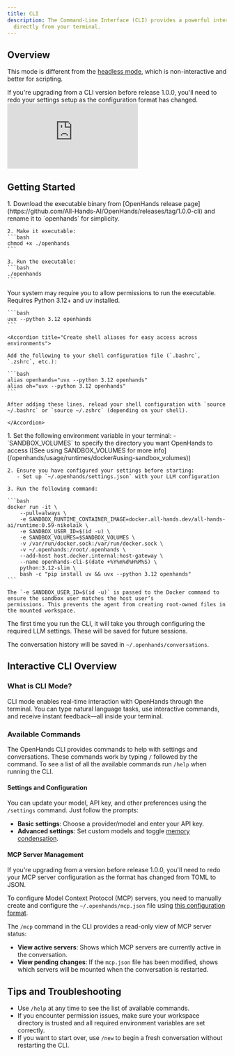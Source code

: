 ```yaml
---
title: CLI
description: The Command-Line Interface (CLI) provides a powerful interface that lets you engage with OpenHands
  directly from your terminal.
---
```


## Overview
This mode is different from the [headless mode](/openhands/usage/run-openhands/headless-mode), which is non-interactive
and better for scripting.

<Note>
If you're upgrading from a CLI version before release 1.0.0, you'll need to redo your settings setup as the
configuration format has changed.
</Note>

<iframe
  className="w-full aspect-video"
  src="https://www.youtube.com/embed/PfvIx4y8h7w"
  title="OpenHands CLI Tutorial"
  frameBorder="0"
  allow="accelerometer; autoplay; clipboard-write; encrypted-media; gyroscope; picture-in-picture; web-share"
  allowFullScreen>
</iframe>

## Getting Started

<Tabs>
  <Tab title="Executable Binary (Recommended)">
    1. Download the executable binary from
   [OpenHands release page](https://github.com/All-Hands-AI/OpenHands/releases/tag/1.0.0-cli) and rename it to
   `openhands` for simplicity.

    2. Make it executable:
    ```bash
    chmod +x ./openhands
    ```

    3. Run the executable:
    ```bash
    ./openhands
    ```

<Note>
  Your system may require you to allow permissions to run the executable.
</Note>
  </Tab>
  <Tab title="Using uv">
    Requires Python 3.12+ and uv installed.

    ```bash
    uvx --python 3.12 openhands
    ```

    <Accordion title="Create shell aliases for easy access across environments">

    Add the following to your shell configuration file (`.bashrc`, `.zshrc`, etc.):

    ```bash
    alias openhands="uvx --python 3.12 openhands"
    alias oh="uvx --python 3.12 openhands"
    ```

    After adding these lines, reload your shell configuration with `source ~/.bashrc` or `source ~/.zshrc` (depending on your shell).

    </Accordion>
  </Tab>
  <Tab title="Using Docker">
    1. Set the following environment variable in your terminal:
       - `SANDBOX_VOLUMES` to specify the directory you want OpenHands to access ([See using SANDBOX_VOLUMES for more info](/openhands/usage/runtimes/docker#using-sandbox_volumes))

    2. Ensure you have configured your settings before starting:
       - Set up `~/.openhands/settings.json` with your LLM configuration

    3. Run the following command:

    ```bash
    docker run -it \
        --pull=always \
        -e SANDBOX_RUNTIME_CONTAINER_IMAGE=docker.all-hands.dev/all-hands-ai/runtime:0.59-nikolaik \
        -e SANDBOX_USER_ID=$(id -u) \
        -e SANDBOX_VOLUMES=$SANDBOX_VOLUMES \
        -v /var/run/docker.sock:/var/run/docker.sock \
        -v ~/.openhands:/root/.openhands \
        --add-host host.docker.internal:host-gateway \
        --name openhands-cli-$(date +%Y%m%d%H%M%S) \
        python:3.12-slim \
        bash -c "pip install uv && uvx --python 3.12 openhands"
    ```

    The `-e SANDBOX_USER_ID=$(id -u)` is passed to the Docker command to ensure the sandbox user matches the host user’s
    permissions. This prevents the agent from creating root-owned files in the mounted workspace.
  </Tab>
</Tabs>

The first time you run the CLI, it will take you through configuring the required LLM settings. These will be saved
for future sessions.

The conversation history will be saved in `~/.openhands/conversations`.

## Interactive CLI Overview

### What is CLI Mode?

CLI mode enables real-time interaction with OpenHands through the terminal. You can type natural language tasks,
use interactive commands, and receive instant feedback—all inside your terminal.

### Available Commands

The OpenHands CLI provides commands to help with settings and conversations. These commands work by typing `/`
followed by the command. To see a list of all the available commands run `/help` when running the CLI.

#### Settings and Configuration

You can update your model, API key, and other preferences using the `/settings` command. Just
follow the prompts:

- **Basic settings**: Choose a provider/model and enter your API key.
- **Advanced settings**: Set custom models and toggle
  [memory condensation](/openhands/usage/settings/llm-settings#memory-condensation).

#### MCP Server Management

<Note>
If you're upgrading from a version before release 1.0.0, you'll need to redo your MCP server configuration as the
format has changed from TOML to JSON.
</Note>

To configure Model Context Protocol (MCP) servers, you need to manually create and configure the
`~/.openhands/mcp.json` file using [this configuration format](https://gofastmcp.com/clients/client#configuration-format).

The `/mcp` command in the CLI provides a read-only view of MCP server status:

- **View active servers**: Shows which MCP servers are currently active in the conversation.
- **View pending changes**: If the `mcp.json` file has been modified, shows which servers will be mounted when the
  conversation is restarted.

## Tips and Troubleshooting

- Use `/help` at any time to see the list of available commands.
- If you encounter permission issues, make sure your workspace directory is trusted and all required environment
  variables are set correctly.
- If you want to start over, use `/new` to begin a fresh conversation without restarting the CLI.
